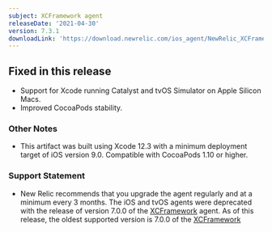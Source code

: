 ```yaml
---
subject: XCFramework agent
releaseDate: '2021-04-30'
version: 7.3.1
downloadLink: 'https://download.newrelic.com/ios_agent/NewRelic_XCFramework_Agent_7.3.1.zip'
---
```


## Fixed in this release

* Support for Xcode running Catalyst and tvOS Simulator on Apple Silicon Macs.
* Improved CocoaPods stability.

### Other Notes

* This artifact was built using Xcode 12.3 with a minimum deployment target of iOS version 9.0. Compatible with CocoaPods 1.10 or higher.

### Support Statement

* New Relic recommends that you upgrade the agent regularly and at a minimum every 3 months. The iOS and tvOS agents were deprecated with the release of version 7.0.0 of the [XCFramework](https://docs.newrelic.com/docs/release-notes/mobile-release-notes/xcframework-release-notes/xcframework-agent-700) agent. As of this release, the oldest supported version is 7.0.0 of the [XCFramework](https://docs.newrelic.com/docs/release-notes/mobile-release-notes/ios-release-notes/ios-agent-700)
